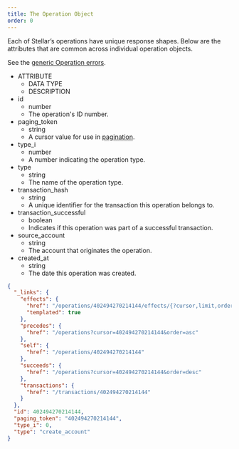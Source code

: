 ```yaml
---
title: The Operation Object
order: 0
---
```



Each of Stellar’s operations have unique response shapes. Below are the attributes that are common across individual operation objects.

See the [generic Operation errors](../../errors/result-codes/operations.mdx).

<AttributeTable>

- ATTRIBUTE
  - DATA TYPE
  - DESCRIPTION
- id
  - number
  - The operation's ID number.
- paging_token
  - string
  - A cursor value for use in [pagination](../../introduction/pagination/index.mdx).
- type_i
  - number
  - A number indicating the operation type.
- type
  - string
  - The name of the operation type.
- transaction_hash
  - string
  - A unique identifier for the transaction this operation belongs to.
- transaction_successful
  - boolean
  - Indicates if this operation was part of a successful transaction.
- source_account
  - string
  - The account that originates the operation.
- created_at
  - string
  - The date this operation was created.

</AttributeTable>

<ExampleResponse>

```json
{
  "_links": {
    "effects": {
      "href": "/operations/402494270214144/effects/{?cursor,limit,order}",
      "templated": true
    },
    "precedes": {
      "href": "/operations?cursor=402494270214144&order=asc"
    },
    "self": {
      "href": "/operations/402494270214144"
    },
    "succeeds": {
      "href": "/operations?cursor=402494270214144&order=desc"
    },
    "transactions": {
      "href": "/transactions/402494270214144"
    }
  },
  "id": 402494270214144,
  "paging_token": "402494270214144",
  "type_i": 0,
  "type": "create_account"
}
```

</ExampleResponse>
